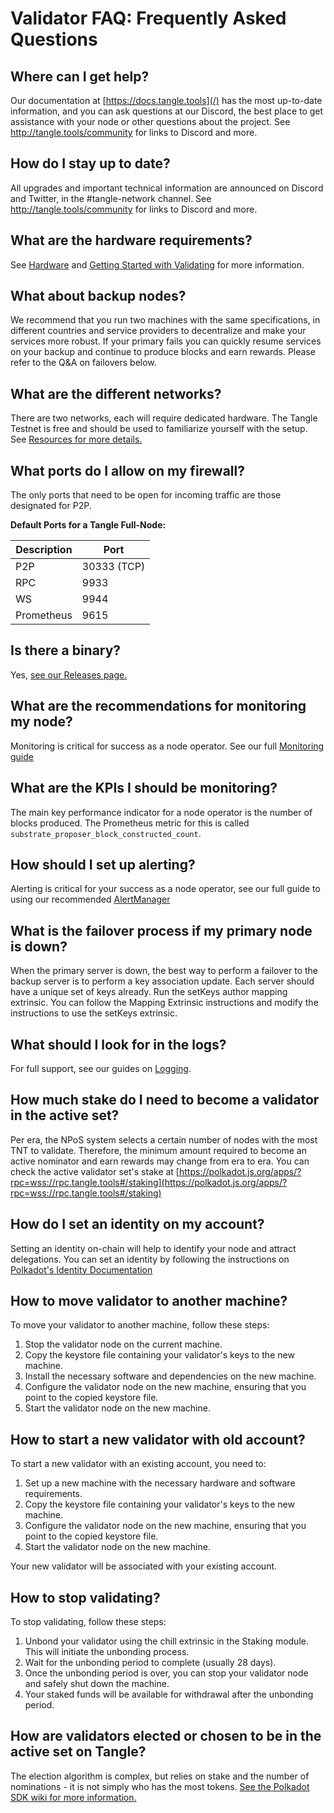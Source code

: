 # Validator FAQ: Frequently Asked Questions

## Where can I get help?

Our documentation at [https://docs.tangle.tools](/) has the most up-to-date information, and you can ask questions at our Discord, the best place to get assistance with your node or other questions about the project. See http://tangle.tools/community for links to Discord and more.

## How do I stay up to date?

All upgrades and important technical information are announced on Discord and Twitter, in the #tangle-network channel. See http://tangle.tools/community for links to Discord and more.

## What are the hardware requirements?

See [Hardware](./hardware.mdx) and [Getting Started with Validating](../validator/introduction.mdx) for more information.

## What about backup nodes?

We recommend that you run two machines with the same specifications, in different countries and service providers to decentralize and make your services more robust. If your primary fails you can quickly resume services on your backup and continue to produce blocks and earn rewards. Please refer to the Q&A on failovers below.

## What are the different networks?

There are two networks, each will require dedicated hardware. The Tangle Testnet is free and should be used to familiarize yourself with the setup. See [Resources for more details.](/resources.mdx)

## What ports do I allow on my firewall?

The only ports that need to be open for incoming traffic are those designated for P2P.

**Default Ports for a Tangle Full-Node:**

| Description | Port        |
| ----------- | ----------- |
| P2P         | 30333 (TCP) |
| RPC         | 9933        |
| WS          | 9944        |
| Prometheus  | 9615        |

## Is there a binary?

Yes, [see our Releases page.](https://github.com/tangle-network/tangle/releases)

## What are the recommendations for monitoring my node?

Monitoring is critical for success as a node operator. See our full [Monitoring guide](../monitoring/quickstart.mdx)

## What are the KPIs I should be monitoring?

The main key performance indicator for a node operator is the number of blocks produced. The Prometheus metric for this is called `substrate_proposer_block_constructed_count`.

## How should I set up alerting?

Alerting is critical for your success as a node operator, see our full guide to using our recommended [AlertManager](../monitoring/alert-manager.mdx)

## What is the failover process if my primary node is down?

When the primary server is down, the best way to perform a failover to the backup server is to perform a key association update. Each server should have a unique set of keys already. Run the setKeys author mapping extrinsic. You can follow the Mapping Extrinsic instructions and modify the instructions to use the setKeys extrinsic.

## What should I look for in the logs?

For full support, see our guides on [Logging](../monitoring/loki.mdx).

## How much stake do I need to become a validator in the active set?

Per era, the NPoS system selects a certain number of nodes with the most TNT to validate. Therefore, the minimum amount required to become an active nominator and earn rewards may change from era to era. You can check the active validator set's stake at [https://polkadot.js.org/apps/?rpc=wss://rpc.tangle.tools#/staking](https://polkadot.js.org/apps/?rpc=wss://rpc.tangle.tools#/staking)

## How do I set an identity on my account?

Setting an identity on-chain will help to identify your node and attract delegations. You can set an identity by following the instructions on [Polkadot's Identity Documentation](https://wiki.polkadot.network/docs/learn-identity)

## How to move validator to another machine?

To move your validator to another machine, follow these steps:

1. Stop the validator node on the current machine.
2. Copy the keystore file containing your validator's keys to the new machine.
3. Install the necessary software and dependencies on the new machine.
4. Configure the validator node on the new machine, ensuring that you point to the copied keystore file.
5. Start the validator node on the new machine.

## How to start a new validator with old account?

To start a new validator with an existing account, you need to:

1. Set up a new machine with the necessary hardware and software requirements.
2. Copy the keystore file containing your validator's keys to the new machine.
3. Configure the validator node on the new machine, ensuring that you point to the copied keystore file.
4. Start the validator node on the new machine.

Your new validator will be associated with your existing account.

## How to stop validating?

To stop validating, follow these steps:

1. Unbond your validator using the chill extrinsic in the Staking module. This will initiate the unbonding process.
2. Wait for the unbonding period to complete (usually 28 days).
3. Once the unbonding period is over, you can stop your validator node and safely shut down the machine.
4. Your staked funds will be available for withdrawal after the unbonding period.

## How are validators elected or chosen to be in the active set on Tangle?

The election algorithm is complex, but relies on stake and the number of nominations - it is not simply who has the most tokens.
[See the Polkadot SDK wiki for more information.](https://wiki.polkadot.network/docs/learn-phragmen#what-is-the-sequential-phragm%C3%A9n-method)
